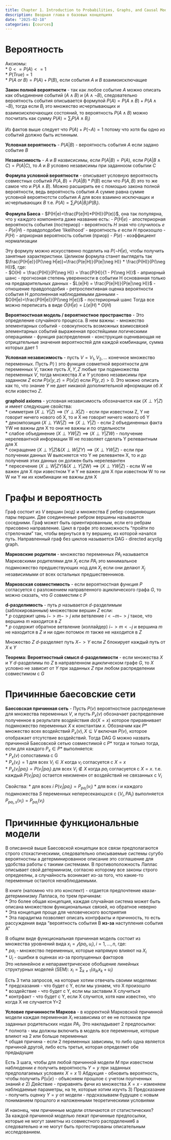 ```yaml
---
title: Chapter 1. Introduction to Probabilities, Graphs, and Causal Models
description: Вводная глава о базовых концепциях
date: "2025-02-18"
categories: [cources]
---
```


# Вероятность

Аксиомы:  
* $0 <= P(A) <= 1$  
* $P(True) = 1$   
* $P(A\ or\ B) = P(A) + P(B)$, если события $A$ и $B$ взаимоисключащие     

**Закон полной вероятности** - так как любое событие $A$ можно описать как объединение событий $(A \wedge B)$ и $(A \wedge \neg B)$, следовательно вероятность события описывается формулой $P(A) = P(A \wedge B) + P(A \wedge \neg B)$, тогда если $B_i$ это множество исчерпывающих и взаимоисключающих состояний, то вероятность $P(A \wedge B)$ можно посчитать как сумму $P(A)=\sum_{i} P(A \wedge B_i)$

Из фактов выше следует что $P(A) + P(\neg A) = 1$ потому что хотя бы одно из событий должно быть истинным. 

**Условная вероятность** - $P(A|B)$ - вероятность события $A$ если задано событие $B$  

**Независимость** - $A$ и $B$ назвисисимы, если $P(A|B)=P(A)$, если $P(A|B \wedge C)=P(A|C)$, то $A$ и $B$ условно независимы при заданноом событии $C$


**Формула условной вероятности** - описывает условную вероятность совместных событий $P(A,B)=P(A|B) * P(B)$ если что $P(A,B)$ это то же самое что и $P(A\wedge B)$. Можно расширить ее с помощью закона полной вероятности, ведь вероятность события $A$ сумме равна сумме условной вероятнотсти события $A$ для всех взаимно исключащих и исчерпывающих $B$ т.е. $P(A)=\sum_{i} P(A|B_i)P(B_i)$.

**Формула Баеса**  - $P(H|e)=\frac{P(e|H)*P(H)}{P(e)}$, она так популярна, что у каждого компонента даже название есть: 
- $P(H|e)$ - апостериорная вероятность события (постериор) - вероятность $H$ зная что случилось $e$
- $P(e|H)$ - правдоподобие 'likelihood' - вероятность $e$ если $H$ произошло
- $P(H)$ - априорная вероятность события (приор)
- $P(e)$ - коэффициент нормализации

Эту формулу можно искусственно поделить на $P(\neg H|e)$, чтобы получить занятные характеристики. 
Целиком формула станет выглядеть так $\frac{P(H|e)}{P(\neg H|e)}=\frac{P(e|H)}{P(e|\neg H)} * \frac{P(H)}{P(\neg H)}$, где:   
- $O(H) = \frac{P(H)}{P(\neg H)} = \frac{P(H)}{1 - P(\neg H)}$ - априорный шанс - прогнозная степень уверенности в событии H основанная только на предварительных данных 
- $L(e|H) = \frac{P(e|H)}{P(e|\neg H)}$ - отношение правдоподобия - ретроспективная оценка вероятности события H дополненная наблюдаемыми данными 
- $O(H|e)=\frac{P(H|e)}{P(\neg H|e)}$ - постериорный шанс 
Тогда все можно переписать в виде $O(H|e) = L(e|H)*O(H)$

**Вероятностноая модель / вероятностное пространство** - Это определение случайного процесса. В нем важны: 
- множество элементарных событий 
- совокупность возможных взимосвязей элементарных событий выраженная простейшими логическими операциями 
- функция распределения - конструкция оценивающая не отрицательные значения вероятностей для каждой комбинации, сумма которых дает 1  

**Условная независимость** - пусть $V={V_1, V_2, ...}$ конечное множество переменных. Пусть $P(\cdot)$ это функция совметной вероятности для переменных $V$, также пусть $X,Y,Z$ любые три подмножества переменных $V$, тогда множества $X$ и $Y$ условно независимы при заданном $Z$ если $P(x|y, z)=P(x|z)$ если $P(y,z)>0$. Это можно описать как то, что знание $Y$ не дает никакой дополнительной ифнормации об $X$ если известно $Z$. 

**graphoid axioms** - условная независимость обозначается как $(X \perp Y | Z)$ и имеет следующие свойства:   
* симметрия $(X \perp Y | Z) \implies (Y \perp X | Z)$ - если при известном Z, Y не говорит ничего нового об X, то и X не говорит ничего нового об Y  
* декомпозиция $(X \perp YW| Z) \implies (X \perp Y| Z)$ - если 2 объединенных факта YW не важны для X то они не важны и по отдельности  
* слабое объединение $(X \perp YW| Z) \implies (X \perp Y|ZW)$ - получение нерелевантной информации W не позволяет сделать Y релевантным для X   
* сокращение $(X \perp Y | Z) \& (X \perp W |ZY) \implies (X \perp YW | Z)$ - если при получении данных W выясняется что Y не релевантен X, то и до получения этих данных он должен быть нерелевантен   
* пересечение $(X \perp W | ZY) \& (X \perp Y|ZW) \implies (X \perp YW|Z)$ - если W не важен для X при известном Y и Y не важен для X при известном W то ни W ни Y ни их комбинации не важны для X  


# Графы и вероятность

Граф состоит из $V$ вершин (нод) и множества $E$ ребер соединяющих пары першин. Две соединенные ребром вершины называются соседними.
Граф может быть ориентированным, если его ребрам присовено направление. Цикл в графе это возможность "пройти по стрелочкам" так, чтобы вернуться в ту вершину, из которой начался путь. 
Направленный граф без циклов называется DAG - directed acyclig graph. 

**Марковские родители** - множество переменных $PA_i$ называется Марковскими родителями для $X_j$ если $PA_i$ это минимальное подмножество предшествующих нод для 
$X_j$ если они делают $X_j$ независимыми от всех остальных предшественников. 

**Марковская совместимость** - если вероятностная функция $P$ согласуется с разложением направленного ациклического графа $G$, то можно сказать, что
$G$ совместим с $P$

**d-разделимость** - путь $p$ называется $d$-разделимым (заблокированным) множеством вершин $Z$ если:   
* $p$ содержит цень $i->m->j$ или ветвление $i<-m->j$ такое, что вершина $m$ находится в $Z$  
* $p$ содержит обратное ветвление (коллайдер) $i->m<-j$ и вершина $m$ не находится в $Z$ и ни один потомок $m$ также не находится в $Z$  

Множество $Z$ $d$-разделяет путь $X->Y$ если $Z$ блокирует каждый путь от $X$ к $Y$

**Теорема: Вероятностный смысл d-разделимости** - если множества $X$ и $Y$ $d$-разделимы по $Z$ в направленном ациклическом графе $G$, то $X$
условно не зависит от $Y$ при заданных $Z$ при любом распределении совместимом с $G$

# Причинные баесовские сети

**Баесовская причинная сеть** - Пусть $P(v)$ вероятностное распределение для множества переменных $V$, и пусть $P_x(v)$ обозначает распределение полученное
в результате воздействия $do(X=x)$ которое приравнивает подмножество переменных $X$ к константам $x$. Обозначим как $P*$ множество всех 
воздействий $P_x(v), X \subseteq V$ включая $P(v)$, которое отображает отсутствие воздействий. Тогда DAG G можно назвать причинной Баесовской сетью 
совместимой с $P*$ тогда и только тогда, если для каждого $P_x \in P*$ выполняется:   
* $P_x(v)$ сопоставима с G    
* $P_x(v_i)=1$ для всех $V_i \in X$ когда $v_i$ согласуется с $X = x$  
* $P_x(v_i|pa_i)=P(v_i|pa_i)$ для всех  $V_i \notin X$ когда $pa_i$ согласуется с $X = x$. т.е. каждый $P(v_i|pa_i)$ остается неизменен от воздействий не связанных с $V_i$  

Свойства: 
* для всеx $i$ $P(v_i|pa_i)=P_{pa_i}(v_i)$
* для всех $i$ и каждого подмножества $S$ переменных непересекающхся с $\{V_i, PA_i\}$ выполняется $P_{pa_i,s}(v_i)=P_{pa_i}(v_i)$

# Причинные функциональные модели

В описанной выше Баесовской концепции все связи предполагаются строго стохастическими, следовательно описываемые системы 
сугубо вероятностны а детерминированное описание это соглашение для удобства работы с такими системами. В противоположность 
Лаплас описывает свой детерминизм, согласно которому все законы строго опредеелны, а случайность возникает из-за того, что
какие-то переменные остаются ненаблюдаемыми.

В книге (напомню что это конспект) - отдается предпочтение квази-детерминизму Лапласа, по трем причинам:   
* Это более общая концепция, каждая случайная система может быть описана множеством функциональных связей, но обратное неверно  
* Эта концепция проще для человеческого восприятия   
* Эта парадигма позволяет описать контрфакты и причнность, то есть рассуждения вида "вероятность события B **из-за** наступления события A" 

В общем виде функциональная причинная модель состоит из множества уровнений вида $x_i=\mathcal{f}(pa_i, u_i), i=1,...,n$, где:   
* $pa_i$ - множество переменных, которые напрямую влияют на $X_i$  
* $U_i$ - ошибки в оценках из-за пропущенных факторов   
Это нелинейное и непараметрическое обобщение линейных структурных моделей (SEM): $x_i=\sum_{k\neq1}(a_{ik}x_k + u_i)$ 

Есть 3 типа запросов, на которые хотим отвечать своими моделями:   
* предсказания - что будет с Y, если мы узнаем, что X произошло   
* воздействие - что будет с Y, если мы заставим X случиться   
* контрфакт - что будет с Y, если X случится, хотя нам известно, что когда X не случается Y=2  

**Условие причинности Маркова** - в корректной Марковской причинной модели каждая переменная $X_i$ независима от ее не потомков
при заданных родительских нодах $PA_i$. Это накладывает 2 предпосылки:   
* полнота - мы должны включить в модель все переменные, которые влияют на 2 или больше переменных    
* общая причина - если 2 переменных зависимы, то либо одна является причиной другой, либо есть третья, которая определяет обе предыдущие    

Есть 3 шага, чтобы для любой причинной модели $M$ при известном наблюдении $e$ получить вероятность $Y=y$ при заданных предполагаемых условиях $X=x$
1) Абдукция - обновить вероятность, чтобы получить $P(u|e)$ - объясняем прошлое с учетом поулченных знаний $e$
2) Действие - приравнять фичи из множества $X=x$ - изменяем наблюдаемые параметры, на те, которые хотим изучть 
3) Предсказание - получить оценку $Y=y$ от модели - прдсказываем будущее с новым пониманием прошлого и наложенными теоретическими условиями 

И наконец, чем причинные модели отличаются от статистических?   
За каждой причинной моделью лежат причинные предпосылки, которые не могут заметны из совместного распрделения6 а следовательно и не могут быть протестированы описательным исследованием. 




